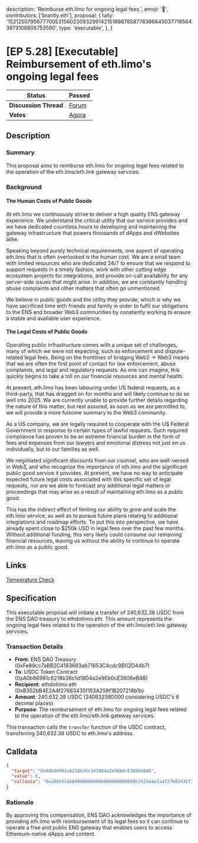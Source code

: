   description: 'Reimburse eth.limo for ongoing legal fees.',
  emoji: '📖',
  contributors: ['brantly.eth'],
  proposal: {
    tally:
      '15212507956777005315602309329914215169878587763966450377165643673108805753590',
    type: 'executable',
  },
}

# [EP 5.28] [Executable] Reimbursement of eth.limo's ongoing legal fees

| **Status**            | Passed                                                                                                                    |
| --------------------- | ------------------------------------------------------------------------------------------------------------------------- |
| **Discussion Thread** | [Forum](https://discuss.ens.domains/t/ep-5-28-executable-reimbursement-of-eth-limo-s-ongoing-legal-fees/20004)            |
| **Votes**             | [Agora](https://agora.ensdao.org/proposals/15212507956777005315602309329914215169878587763966450377165643673108805753590) |

## Description

### Summary

This proposal aims to reimburse eth.limo for ongoing legal fees related to the operation of the eth.limo/eth.link gateway services.

### Background

#### The Human Costs of Public Goods

At eth.limo we continuously strive to deliver a high quality ENS gateway experience. We understand the critical utility that our service provides and we have dedicated countless hours to developing and maintaining the gateway infrastructure that powers thousands of dApps and dWebsites alike.

Speaking beyond purely technical requirements, one aspect of operating eth.limo that is often overlooked is the human cost. We are a small team with limited resources who are dedicated 24/7 to ensure that we respond to support requests in a timely fashion, work with other cutting edge ecosystem projects for integrations, and provide on-call availability for any server-side issues that might arise. In addition, we are constantly handling abuse complaints and other matters that often go unmentioned.

We believe in public goods and the utility they provide, which is why we have sacrificed time with friends and family in order to fulfil our obligations to the ENS and broader Web3 communities by constantly working to ensure a stable and available user experience.

#### The Legal Costs of Public Goods

Operating public infrastructure comes with a unique set of challenges, many of which we were not expecting, such as enforcement and dispute-related legal fees. Being on the frontlines of bridging Web2 → Web3 means that we are often the first point of contact for law enforcement, abuse complaints, and legal and regulatory requests. As one can imagine, this quickly begins to take a toll on our financial resources and mental health.

At present, eth.limo has been labouring under US federal requests, as a third-party, that has dragged on for months and will likely continue to do so well into 2025. We are currently unable to provide further details regarding the nature of this matter, but rest assured, as soon as we are permitted to, we will provide a more fulsome summary to the Web3 community.

As a US company, we are legally required to cooperate with the US Federal Government in response to certain types of lawful requests. Such required compliance has proven to be an extreme financial burden in the form of fees and expenses from our lawyers and emotional distress not just on us individually, but to our families as well.

We negotiated significant discounts from our counsel, who are well-versed in Web3, and who recognize the importance of eth.limo and the significant public good service it provides. At present, we have no way to anticipate expected future legal costs associated with this specific set of legal requests, nor are we able to forecast any additional legal matters or proceedings that may arise as a result of maintaining eth.limo as a public good.

This has the indirect effect of limiting our ability to grow and scale the eth.limo service, as well as to pursue future plans relating to additional integrations and roadmap efforts. To put this into perspective, we have already spent close to $250k USD in legal fees over the past few months. Without additional funding, this very likely could consume our remaining financial resources, leaving us without the ability to continue to operate eth.limo as a public good.

## Links

[Temperature Check](https://discuss.ens.domains/t/temp-check-reimbursement-of-eth-limos-ongoing-legal-fees/19976/1)

## Specification

This executable proposal will initiate a transfer of 240,632.38 USDC from the ENS DAO treasury to ethdotlimo.eth. This amount represents the ongoing legal fees related to the operation of the eth.limo/eth.link gateway services.

### Transaction Details

- **From**: ENS DAO Treasury (0xFe89cc7aBB2C4183683ab71653C4cdc9B02D44b7)
- **To**: USDC Token Contract (0xA0b86991c6218b36c1d19D4a2e9Eb0cE3606eB48)
- **Recipient**: ethdotlimo.eth (0xB352bB4E2A4f27683435f153A259f1B207218b1b)
- **Amount**: 240,632.38 USDC (240632380000 considering USDC's 6 decimal places)
- **Purpose**: The reimbursement of eth.limo for ongoing legal fees related to the operation of the eth.limo/eth.link gateway services.

This transaction calls the `transfer` function of the USDC contract, transferring 240,632.38 USDC to eth.limo's address.

## Calldata

```json
{
  "target": "0xA0b86991c6218b36c1d19D4a2e9Eb0cE3606eB48",
  "value": 0,
  "calldata": "0xa9059cbb000000000000000000000000b352bb4e2a4f27683435f153a259f1b207218b1b0000000000000000000000000000000000000000000000000000003806ceba60"
}
```

### Rationale

By approving this compensation, ENS DAO acknowledges the importance of providing eth.limo with reimbursement of its legal fees so it can continue to operate a free and public ENS gateway that enables users to access Ethereum-native dApps and content.
